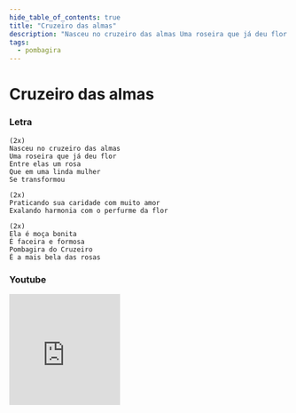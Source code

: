 ```yaml
---
hide_table_of_contents: true
title: "Cruzeiro das almas"
description: "Nasceu no cruzeiro das almas Uma roseira que já deu flor Entre elas um rosa Que em uma linda mulher Se transformou Praticando sua caridade com muito amor Exalando harmonia com o perfurme da flor Ela é moça bonita É faceira e formosa Pombagira do Cruzeiro É a mais bela das rosas"
tags:
  - pombagira
---
```


# Cruzeiro das almas

### Letra

```text
(2x)
Nasceu no cruzeiro das almas
Uma roseira que já deu flor
Entre elas um rosa
Que em uma linda mulher
Se transformou

(2x)
Praticando sua caridade com muito amor
Exalando harmonia com o perfurme da flor

(2x)
Ela é moça bonita
É faceira e formosa
Pombagira do Cruzeiro
É a mais bela das rosas
```

### Youtube

<iframe
  width="200"
  height="200"
  src="https://www.youtube.com/embed/76bFImr8sD4"
  title="YouTube video player"
  frameborder="0"
  allow="accelerometer; autoplay; clipboard-write; encrypted-media; gyroscope; picture-in-picture; web-share"
  referrerpolicy="strict-origin-when-cross-origin"
  allowfullscreen
></iframe>